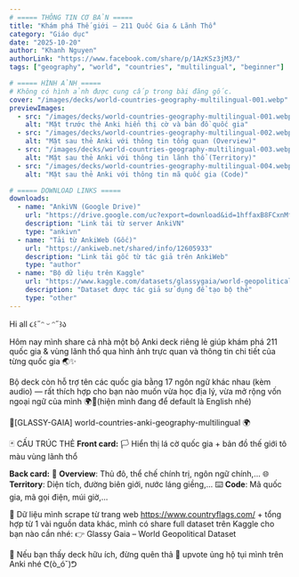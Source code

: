 ```yaml
---
# ===== THÔNG TIN CƠ BẢN =====
title: "Khám phá Thế giới – 211 Quốc Gia & Lãnh Thổ"
category: "Giáo dục"
date: "2025-10-20"
author: "Khanh Nguyen"
authorLink: "https://www.facebook.com/share/p/1AzKSz3jM3/"
tags: ["geography", "world", "countries", "multilingual", "beginner"]

# ===== HÌNH ẢNH =====
# Không có hình ảnh được cung cấp trong bài đăng gốc.
cover: "/images/decks/world-countries-geography-multilingual-001.webp"
previewImages:
  - src: "/images/decks/world-countries-geography-multilingual-001.webp"
    alt: "Mặt trước thẻ Anki hiển thị cờ và bản đồ quốc gia"
  - src: "/images/decks/world-countries-geography-multilingual-002.webp"
    alt: "Mặt sau thẻ Anki với thông tin tổng quan (Overview)"
  - src: "/images/decks/world-countries-geography-multilingual-003.webp"
    alt: "Mặt sau thẻ Anki với thông tin lãnh thổ (Territory)"
  - src: "/images/decks/world-countries-geography-multilingual-004.webp"
    alt: "Mặt sau thẻ Anki với thông tin mã quốc gia (Code)"

# ===== DOWNLOAD LINKS =====
downloads:
  - name: "AnkiVN (Google Drive)"
    url: "https://drive.google.com/uc?export=download&id=1hffaxB8FCxnMf4gBqeAvJdzXV3mh-hAt"
    description: "Link tải từ server AnkiVN"
    type: "ankivn"
  - name: "Tải từ AnkiWeb (Gốc)"
    url: "https://ankiweb.net/shared/info/12605933"
    description: "Link tải gốc từ tác giả trên AnkiWeb"
    type: "author"
  - name: "Bộ dữ liệu trên Kaggle"
    url: "https://www.kaggle.com/datasets/glassygaia/world-geopolitical-dataset"
    description: "Dataset được tác giả sử dụng để tạo bộ thẻ"
    type: "other"
---
```


Hi all ૮꒰˶ᵔ ᵕ ᵔ˶꒱ა

Hôm nay mình share cả nhà một bộ Anki deck riêng lẻ giúp khám phá 211 quốc gia & vùng lãnh thổ qua hình ảnh trực quan và thông tin chi tiết của từng quốc gia 🌏✨

Bộ deck còn hỗ trợ tên các quốc gia bằng 17 ngôn ngữ khác nhau (kèm audio) — rất thích hợp cho bạn nào muốn vừa học địa lý, vừa mở rộng vốn ngoại ngữ của mình 🌍💬(hiện mình đang để default là English nhé)

📱[GLASSY-GAIA] world-countries-anki-geography-multilingual 🌍

🃏 CẤU TRÚC THẺ
**Front card:**
🏳️ Hiển thị lá cờ quốc gia + bản đồ thế giới tô màu vùng lãnh thổ

**Back card:**
📘 **Overview**: Thủ đô, thể chế chính trị, ngôn ngữ chính,...
🌐 **Territory**: Diện tích, đường biên giới, nước láng giềng,...
⌨️ **Code**: Mã quốc gia, mã gọi điện, múi giờ,...

💾 Dữ liệu mình scrape từ trang web https://www.countryflags.com/ + tổng hợp từ 1 vài nguồn data khác, mình có share full dataset trên Kaggle cho bạn nào cần nhé:
👉 Glassy Gaia – World Geopolitical Dataset

💖 Nếu bạn thấy deck hữu ích, đừng quên thả 🌟 upvote ủng hộ tụi mình trên Anki nhé ᕦ(ò_óˇ)ᕤ